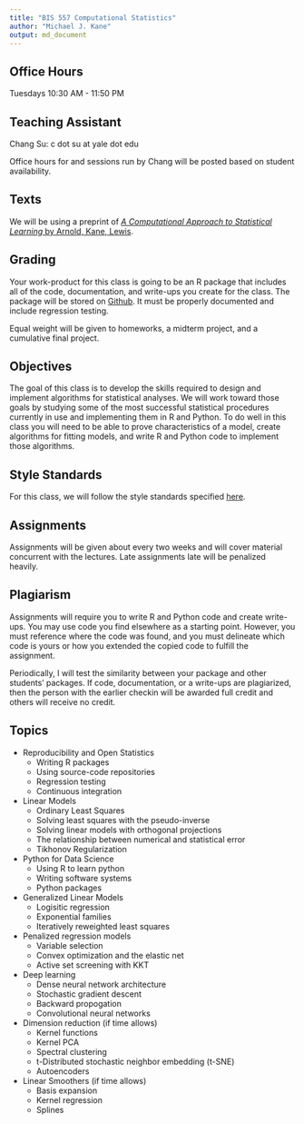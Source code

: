 ```yaml
---
title: "BIS 557 Computational Statistics"
author: "Michael J. Kane"
output: md_document
---
```


## Office Hours

Tuesdays 10:30 AM - 11:50 PM

## Teaching Assistant

Chang Su: c dot su at yale dot edu

Office hours for and sessions run by Chang will be posted based on 
student availability.

## Texts

We will be using a preprint of [_A Computational Approach to Statistical Learning_ by Arnold, Kane, Lewis](https://www.amazon.com/Computational-Approach-Statistical-Learning-Chapman/dp/113804637X?SubscriptionId=AKIAILSHYYTFIVPWUY6Q&tag=duckduckgo-brave-20&linkCode=xm2&camp=2025&creative=165953&creativeASIN=113804637X).

## Grading

Your work-product for this class is going to be an R package that includes all of the code, documentation, and write-ups you create for the class. The package will be stored on [Github](https://github.com/). It must be properly documented and include regression testing.

Equal weight will be given to homeworks, a midterm project, and a cumulative final project.

## Objectives

The goal of this class is to develop the skills required to design and implement algorithms for statistical analyses. We will work toward those goals by studying some of the most successful statistical procedures currently in use and implementing them in R and Python. To do well in this class you will need to be able to prove characteristics of a model, create algorithms for fitting models, and write R and Python code to implement those algorithms.

## Style Standards

For this class, we will follow the style standards specified [here](http://adv-r.had.co.nz/Style.html).

## Assignments

Assignments will be given about every two weeks and will cover material concurrent with the lectures. Late assignments late will be penalized heavily. 

## Plagiarism

Assignments will require you to write R and Python code and create write-ups. You may use code you find elsewhere as a starting point. However, you must reference where the code was found, and you must delineate which code is yours or how you extended the copied code to fulfill the assignment.

Periodically, I will test the similarity between your package and other students' packages. If code, documentation, or a write-ups are plagiarized, then the person with the earlier checkin will be awarded full credit and others will receive no credit.

## Topics

- Reproducibility and Open Statistics
    - Writing R packages
    - Using source-code repositories
    - Regression testing
    - Continuous integration
- Linear Models
    - Ordinary Least Squares
    - Solving least squares with the pseudo-inverse
    - Solving linear models with orthogonal projections
    - The relationship between numerical and statistical error
    - Tikhonov Regularization
- Python for Data Science
    - Using R to learn python
    - Writing software systems
    - Python packages
- Generalized Linear Models
    - Logisitic regression
    - Exponential families
    - Iteratively reweighted least squares
- Penalized regression models
    - Variable selection
    - Convex optimization and the elastic net
    - Active set screening with KKT
- Deep learning
    - Dense neural network architecture
    - Stochastic gradient descent
    - Backward propogation
    - Convolutional neural networks
- Dimension reduction (if time allows)
    - Kernel functions
    - Kernel PCA
    - Spectral clustering
    - t-Distributed stochastic neighbor embedding (t-SNE) 
    - Autoencoders
- Linear Smoothers (if time allows)
    - Basis expansion
    - Kernel regression
    - Splines
